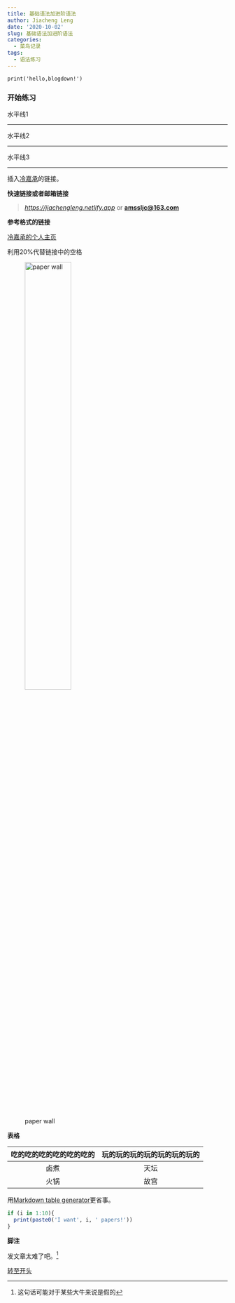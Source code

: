 ```yaml
---
title: 基础语法加进阶语法
author: Jiacheng Leng
date: '2020-10-02'
slug: 基础语法加进阶语法
categories:
  - 菜鸟记录
tags: 
  - 语法练习
---
```

    print('hello,blogdown!')
    
    
### 开始练习 {#totop}
水平线1

***

水平线2

---

水平线3

______________________________________________________

插入[冷嘉承](https://jiachengleng.netlify.app "罗林海小可爱的男神")的链接。

**快速链接或者邮箱链接 **   

>*<https://jiachengleng.netlify.app>* or **<amssljc@163.com>**

**参考格式的链接**

[冷嘉承的个人主页][1]  
  
利用20%代替链接中的空格

![paper wall](/post/2020-10-02-基础语法加进阶语法_files/reinis-birznieks-lu5uhEAy2lI-unsplash.jpg 'what she likes'){width=50% height=50%}

**表格**

| 吃的吃的吃的吃的吃的吃的| 玩的玩的玩的玩的玩的玩的玩的 |
| :---: | :---: |
| 卤煮| 天坛       |
| 火锅   | 故宫        |

用[Markdown table generator](https://www.tablesgenerator.com/markdown_tables)更省事。

```R
if (i in 1:10){
  print(paste0('I want', i, ' papers!'))
}
```

**脚注**

发文章太难了吧。[^1]


  
  
[转至开头](#totop) 
  
[1]: https://jiachengleng.netlify.app
[^1]: 这句话可能对于某些大牛来说是假的
